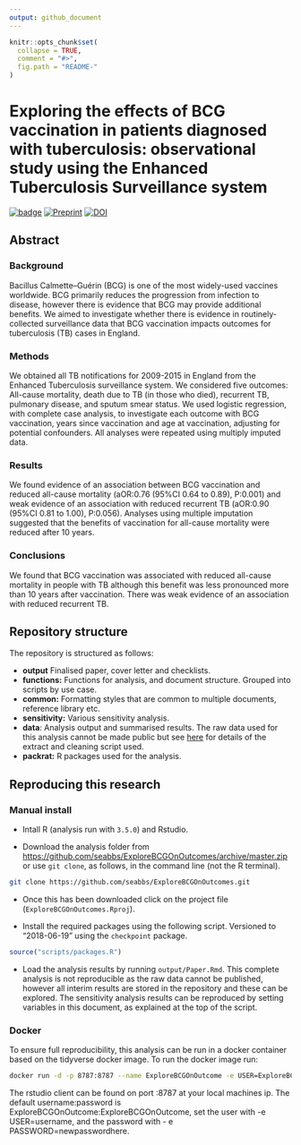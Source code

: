 ```yaml
---
output: github_document
---
```


```r
knitr::opts_chunk$set(
  collapse = TRUE,
  comment = "#>",
  fig.path = "README-"
)
```

# Exploring the effects of BCG vaccination in patients diagnosed with tuberculosis: observational study using the Enhanced Tuberculosis Surveillance system


[![badge](https://img.shields.io/badge/Launch-Analysis-lightblue.svg)](https://mybinder.org/v2/gh/seabbs/ExploreBCGOnOutcomes/master?urlpath=rstudio)
[![Preprint](https://img.shields.io/badge/Preprint-10.1101/366476-lightgrey.svg)](https://doi.org/10.1101/366476)
[![DOI](https://zenodo.org/badge/127124135.svg)](https://zenodo.org/badge/latestdoi/127124135)

## Abstract

### Background

Bacillus Calmette–Guérin (BCG) is one of the most widely-used vaccines worldwide. BCG primarily reduces the progression from infection to disease, however there is evidence that BCG may provide additional benefits. We aimed to investigate whether there is evidence in routinely-collected surveillance data that BCG vaccination impacts outcomes for tuberculosis (TB) cases in England.

### Methods

We obtained all TB notifications for 2009-2015 in England from the Enhanced Tuberculosis surveillance system. We considered five outcomes: All-cause mortality, death due to TB (in those who died), recurrent TB, pulmonary disease, and sputum smear status. We used logistic regression, with complete case analysis, to investigate each outcome with BCG vaccination, years since vaccination and age at vaccination, adjusting for potential confounders. All analyses were repeated using multiply imputed data.

### Results

We found evidence of an association between BCG vaccination and reduced all-cause mortality (aOR:0.76 (95%CI 0.64 to 0.89), P:0.001) and weak evidence of an association with reduced recurrent TB (aOR:0.90 (95%CI 0.81 to 1.00), P:0.056). Analyses using multiple imputation suggested that the benefits of vaccination for all-cause mortality were reduced after 10 years.

### Conclusions

We found that BCG vaccination was associated with reduced all-cause mortality in people with TB although this benefit was less pronounced more than 10 years after vaccination. There was weak evidence of an association with reduced recurrent TB.

## Repository structure

The repository is structured as follows:

- **output** Finalised paper, cover letter and checklists.
- **functions:** Functions for analysis, and document structure. Grouped into scripts by use case.
- **common:** Formatting styles that are  common to multiple documents, reference library etc.
- **sensitivity:** Various sensitivity analysis.
- **data**: Analysis output and summarised results. The raw data used for this analysis cannot be made public but see [here](https://www.samabbott.co.uk/tbinenglanddataclean/) for details of the extract and cleaning script used.
- **packrat:** R packages used for the analysis.

## Reproducing this research


### Manual install

- Intall R (analysis run with `3.5.0`) and Rstudio.

- Download the analysis folder from [https://github.com/seabbs/ExploreBCGOnOutcomes/archive/master.zip](https://github.com/seabbs/ExploreBCGOnOutcomes/archive/master.zip) or use `git clone`, as follows, in the command line (not the R terminal).

```bash
git clone https://github.com/seabbs/ExploreBCGOnOutcomes.git
```

- Once this has been downloaded click on the project file (`ExploreBCGOnOutcomes.Rproj`).

- Install the required packages using the following script. Versioned to "2018-06-19" using the `checkpoint` package.

```r
source("scripts/packages.R")
```

- Load the analysis results by running `output/Paper.Rmd`. This complete analysis is not reproducible as the raw data cannot be published, however all interim results are stored in the repository and these can be explored. The sensitivity analysis results can be reproduced by setting variables in this document, as explained at the top of the script.

### Docker

To ensure full reproducibility, this analysis can be run in a docker container based on the tidyverse docker image. To run the docker image run:

```bash
docker run -d -p 8787:8787 --name ExploreBCGOnOutcome -e USER=ExploreBCGOnOutcome -e PASSWORD=ExploreBCGOnOutcome seabbs/explorebcgonoutcome
```

The rstudio client can be found on port :8787 at your local machines ip. The default username:password is ExploreBCGOnOutcome:ExploreBCGOnOutcome, set the user with -e USER=username, and the password with - e PASSWORD=newpasswordhere.
